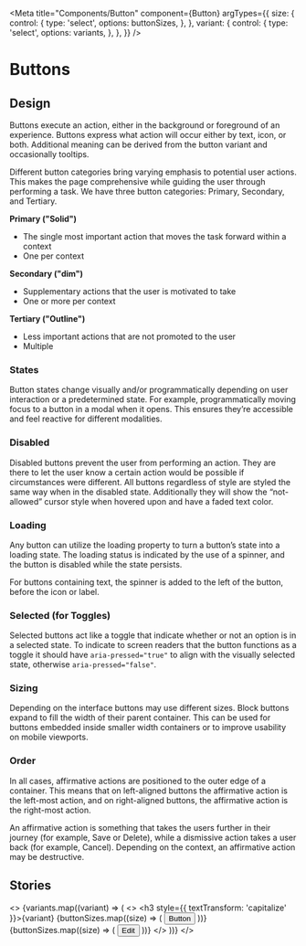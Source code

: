 
<Meta
  title="Components/Button"
  component={Button}
  argTypes={{
    size: {
      control: {
        type: 'select',
        options: buttonSizes,
      },
    },
    variant: {
      control: {
        type: 'select',
        options: variants,
      },
    },
  }}
/>

# Buttons

<Canvas>
  <Story story={Default} />
</Canvas>

<ArgsTable of={Button} story="^" />

## Design

Buttons execute an action, either in the background or foreground of an experience. Buttons express what action will occur either by text, icon, or both. Additional meaning can be derived from the button variant and occasionally tooltips.

Different button categories bring varying emphasis to potential user actions. This makes the page comprehensive while guiding the user through performing a task. We have three button categories: Primary, Secondary, and Tertiary.

**Primary ("Solid")**

- The single most important action that moves the task forward within a context
- One per context

**Secondary ("dim")**

- Supplementary actions that the user is motivated to take
- One or more per context

**Tertiary ("Outline")**

- Less important actions that are not promoted to the user
- Multiple

### States

Button states change visually and/or programmatically depending on user interaction or a predetermined state. For example, programmatically moving focus to a button in a modal when it opens. This ensures they’re accessible and feel reactive for different modalities.

### Disabled

Disabled buttons prevent the user from performing an action. They are there to let the user know a certain action would be possible if circumstances were different. All buttons regardless of style are styled the same way when in the disabled state. Additionally they will show the “not-allowed” cursor style when hovered upon and have a faded text color.

### Loading

Any button can utilize the loading property to turn a button’s state into a loading state. The loading status is indicated by the use of a spinner, and the button is disabled while the state persists.

For buttons containing text, the spinner is added to the left of the button, before the icon or label.

### Selected (for Toggles)

Selected buttons act like a toggle that indicate whether or not an option is in a selected state. To indicate to screen readers that the button functions as a toggle it should have `aria-pressed="true"` to align with the visually selected state, otherwise `aria-pressed="false"`.

### Sizing

Depending on the interface buttons may use different sizes. Block buttons expand to fill the width of their parent container. This can be used for buttons embedded inside smaller width containers or to improve usability on mobile viewports.

### Order

In all cases, affirmative actions are positioned to the outer edge of a container. This means that on left-aligned buttons the affirmative action is the left-most action, and on right-aligned buttons, the affirmative action is the right-most action.

An affirmative action is something that takes the users further in their journey (for example, Save or Delete), while a dismissive action takes a user back (for example, Cancel). Depending on the context, an affirmative action may be destructive.

## Stories

<>
  {variants.map((variant) => (
    <>
      <h3 style={{ textTransform: 'capitalize' }}>{variant}</h3>
      <Canvas>
        {buttonSizes.map((size) => (
          <Button size={size} variant={variant}>
            Button
          </Button>
        ))}
      </Canvas>
      <Canvas>
        {buttonSizes.map((size) => (
          <Button size={size} variant={variant}>
            <Icon name="edit" className="mr-1.5" /> Edit
          </Button>
        ))}
      </Canvas>
    </>
  ))}
</>
